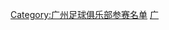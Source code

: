 {{Football squad with logo
 | name      = 2011年广州恒大名单
 | bgcolor   = #E70014
 | textcolor = #FFFFFF
 | teamname  = 广州恒大
 | seasontitle=[[2011年中国足球超级联赛|<span style="color: #FFFAF7;">2011年</span>]][[中国足球超级联赛|<span style="color: #FFFAF7;">中超联赛</span>]]冠军
 | teamlogo  = 
 | p1=[[杨君]]
 | p2=[[涂东旭]]
 | p3=[[保罗·马科斯·德·约苏斯·里贝罗|保隆]]
 | p4=[[高顺杭]]
 | p5=[[张琳芃]]
 | p6=[[冯潇霆]]
 | p7=[[冯俊彦]]
 | p8=[[雷纳托·卡贾|雷纳托]]（上半赛季）
 | p9=[[克莱奥]]
 | p10=[[郑智]]
 | p11=[[穆里奇]]
 | p12=[[董春雨]]
 | p13=[[唐德超]]
 | p14=[[李健华]]
 | p15=[[达里奥·孔卡|孔卡]]（下半赛季）
 | p16=[[赵源熙]]
 | p17=[[高志林]]
 | p18=[[陈建龙]]
 | p19=[[杨昊 (足球运动员)|杨昊]]
 | p20=[[倪波]]
 | p21=[[姜宁]]
 | p22=[[李帅]]
 | p23=[[李智塱]]
 | p24=[[石鸿俊]]
 | p25=[[杨一虎]]
 | p26=[[吴坪枫]]
 | p27=[[叶伟超]]
 | p28=[[支鑫华]]
 | p29=[[郜林]]
 | p30=[[彭绍雄]]
 | p31=[[张宏楠]]
 | p32=[[孙祥]]
 | p33=[[李岩 (足球运动员)|李岩]]
 | p34=[[黄佳强]]
 | p35=[[郭子超]]
 | p38=[[张育嘉]]
 | p39=[[张天龙]]
 | p40=[[潘伟业]]
 | manager=[[李章洙]]
}}
<noinclude>
{{DEFAULTSORT:Guangzhou F.C. Squad 2011}}
[[Category:广州足球俱乐部参赛名单]]
[[Category:广州足球俱乐部球员|广]]
</noinclude>